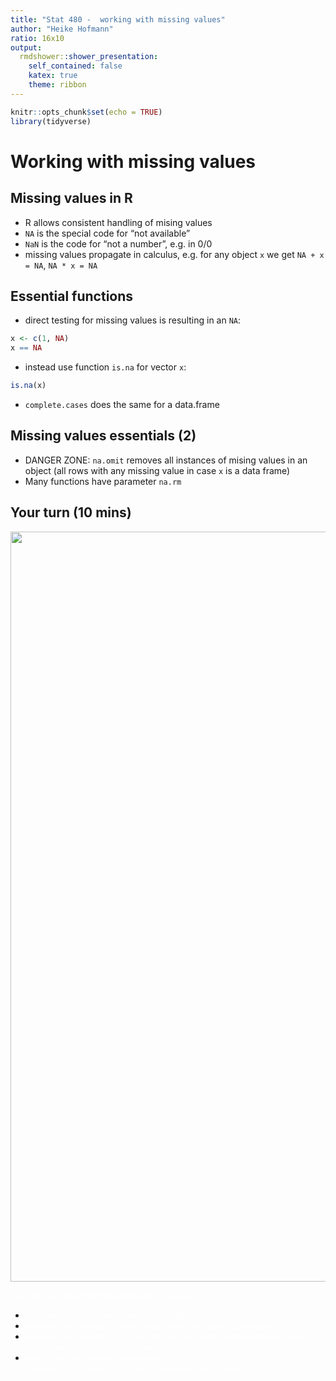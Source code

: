 ```yaml
---
title: "Stat 480 -  working with missing values"
author: "Heike Hofmann"
ratio: 16x10
output:
  rmdshower::shower_presentation:
    self_contained: false
    katex: true
    theme: ribbon
---
```


```r
knitr::opts_chunk$set(echo = TRUE)
library(tidyverse)
```
# Working with missing values


## Missing values in R

- R allows consistent handling of mising values
- `NA` is the special code for "not available"
- `NaN` is the code for "not a number", e.g. in 0/0
- missing values propagate in calculus, e.g. for any object `x` we get `NA + x = NA`, `NA * x = NA`


## Essential functions 

- direct testing for missing values is resulting in an `NA`:
```r
x <- c(1, NA)
x == NA
```
- instead use function `is.na` for vector `x`:
```r
is.na(x)
```
- `complete.cases` does the same for a data.frame

## Missing values essentials (2)

- DANGER ZONE: `na.omit` removes all instances of mising values in an object (all rows with any missing value in case `x` is a data frame)
- Many functions have parameter `na.rm`

## Your turn (10 mins) {.white}

<img src="images/blue.jpeg" width="1200" class="cover">

<span style="color:white">Use the `box` data from the package `classdata`</span>

- <span style="color:white">Are there any missing values in the dataset `box`?</span>
- <span style="color:white">What are the values of `Rank` when `Rank.Last.Week` is missing?</span>
- <span style="color:white">What is the dimension of the data set `box`, when removing all missing values with the function `na.omit`?</span>
- <span style="color:white">Why does the following statement fail? <br>
`box$Rank.Last.Week <- na.omit(box$Rank.Last.Week)` </span>


